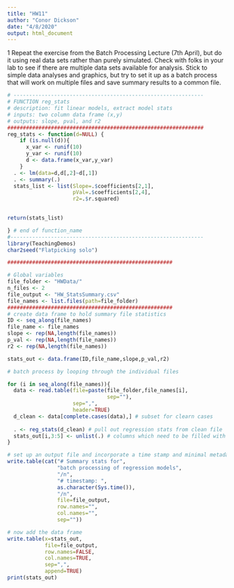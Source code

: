 ```yaml
---
title: "HW11"
author: "Conor Dickson"
date: "4/8/2020"
output: html_document
---
```

1 Repeat the exercise from the Batch Processing Lecture (7th April), but do it using real data sets rather than purely simulated. Check with folks in your lab to see if there are multiple data sets available for analysis. Stick to simple data analyses and graphics, but try to set it up as a batch process that will work on multiple files and save summary results to a common file.
```r

# -------------------------------------------------------------
# FUNCTION reg_stats
# description: fit linear models, extract model stats
# inputs: two column data frame (x,y)
# outputs: slope, pval, and r2
###############################################################
reg_stats <- function(d=NULL) {
    if (is.null(d)){
      x_var <- runif(10)
      y_var <- runif(10)
      d <- data.frame(x_var,y_var)
    } 
  . <- lm(data=d,d[,2]~d[,1])
  . <- summary(.)
  stats_list <- list(Slope=.$coefficients[2,1],
                     pVal=.$coefficients[2,4],
                     r2=.$r.squared)
  

return(stats_list)

} # end of function_name
#--------------------------------------------------------------
library(TeachingDemos)
char2seed("Flatpicking solo")

#####################################################

# Global variables
file_folder <- "HWData/"
n_files <- 2
file_output <- "HW_StatsSummary.csv"
file_names <- list.files(path=file_folder)
#####################################################
# create data frame to hold summary file statistics
ID <- seq_along(file_names)
file_name <- file_names
slope <- rep(NA,length(file_names))
p_val <- rep(NA,length(file_names))
r2 <- rep(NA,length(file_names))

stats_out <- data.frame(ID,file_name,slope,p_val,r2)

# batch process by looping through the individual files

for (i in seq_along(file_names)){
  data <- read.table(file=paste(file_folder,file_names[i],
                                sep=""),
                     sep=",",
                     header=TRUE)
  d_clean <- data[complete.cases(data),] # subset for clearn cases
  
  . <- reg_stats(d_clean) # pull out regression stats from clean file
  stats_out[i,3:5] <- unlist(.) # columns which need to be filled with stats of clean file
}

# set up an output file and incorporate a time stamp and minimal metadata
write.table(cat("# Summary stats for",
                "batch processing of regression models",
                "/n",
                "# timestamp: ",
                as.character(Sys.time()),
                "/n",
                file=file_output,
                row.names="",
                col.names="",
                sep=""))

# now add the data frame
write.table(x=stats_out,
            file=file_output,
            row.names=FALSE,
            col.names=TRUE,
            sep=",",
            append=TRUE)
print(stats_out)
```
